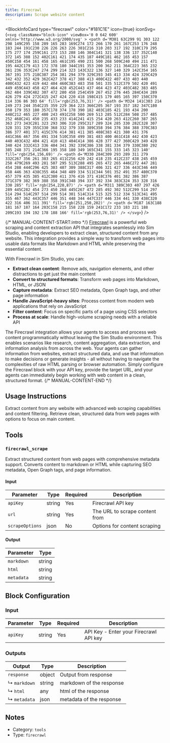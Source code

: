 ```yaml
---
title: Firecrawl
description: Scrape website content
---
```



<BlockInfoCard 
  type="firecrawl"
  color="#181C1E"
  icon={true}
  iconSvg={`<svg className="block-icon" viewBox='0 0 642 600' xmlns='http://www.w3.org/2000/svg' >
      <path
        d='M301 63C299 91 303 122 298 149C295 158 289 165 283 169C274 172 266 170 261 167C253 176 248 183 244 191C230 226 226 263 226 301C216 310 203 317 192 310C179 295 175 277 174 259C161 273 153 288 146 304C141 321 138 336 137 352C140 372 145 388 152 402C161 421 174 435 187 449C181 462 165 453 157 450C158 454 161 458 165 461C195 490 231 500 268 509C240 494 211 471 195 442C179 413 172 378 180 344C191 353 200 362 211 364C223 365 232 361 236 353C247 274 299 214 323 143C322 136 327 140 329 142C354 165 367 191 375 218C387 254 381 294 379 329C393 345 413 334 424 329C429 342 432 352 429 362C427 378 417 388 413 400C422 407 433 403 440 400C432 423 419 442 404 460C383 483 358 501 335 512C379 502 420 491 449 459C443 458 427 464 428 452C443 437 464 423 472 403C482 383 485 362 484 339C482 307 472 280 458 254C459 267 452 276 445 284C434 289 426 279 424 272C415 247 424 220 418 198C415 179 405 165 397 150C370 114 336 86 303 64'
        fill='rgb(253,76,31)'
      />
      <path
        d='M324 141C303 214 249 273 244 354C235 359 229 364 223 366C205 367 193 357 182 347C180 350 179 353 180 357C178 374 178 390 182 403C185 421 193 434 200 448C212 465 227 480 243 491C258 500 269 513 285 512C284 508 257 485 252 468C241 450 235 433 233 414C241 415 254 420 263 412C260 387 265 363 273 343C281 323 293 306 310 295C317 289 324 285 330 282C328 307 328 331 329 355C330 368 332 379 338 389C358 394 376 384 388 370C383 386 377 401 371 415C376 414 381 411 385 408C383 421 380 431 376 441C366 467 356 491 334 510C358 499 381 483 400 461C418 442 430 423 440 403C432 404 421 410 413 404C414 386 428 377 427 360C429 349 428 340 424 332C413 336 404 341 392 339C386 338 381 334 379 330C380 292 385 248 371 214C366 195 358 180 349 165C341 155 333 145 323 140'
        fill='rgb(254,156,69)'
      />
      <path
        d='M330 284C309 293 289 311 279 332C267 356 261 383 265 411C256 420 242 418 235 412C237 438 245 459 258 479C269 493 281 507 295 513C288 495 265 472 265 446C272 447 281 454 288 444C296 425 303 407 309 388C317 406 321 427 336 443C346 449 358 446 363 438C355 464 348 489 334 511C344 501 352 491 357 480C370 457 379 435 385 412C380 411 376 416 371 418C376 401 382 386 387 371C379 382 369 388 358 391C348 394 337 392 334 383C324 353 328 316 330 285'
        fill='rgb(254,220,87)'
      />
      <path
        d='M311 389C303 407 297 426 289 445C282 454 273 450 268 445C267 472 285 492 302 512C299 514 297 514 294 514C297 514 299 514 301 514C314 515 325 512 334 513C341 495 355 467 362 443C357 446 351 448 344 447C337 446 334 441 330 438C320 422 316 406 311 391'
        fill='rgb(251,250,202)'
      />
      <path
        d='M187 163C188 181 167 187 164 203C158 215 158 228 159 241C172 233 183 221 188 209C193 194 192 178 188 166'
        fill='rgb(253,76,31)'
      />
    </svg>`}
/>

{/* MANUAL-CONTENT-START:intro */}
[Firecrawl](https://firecrawl.dev/) is a powerful web scraping and content extraction API that integrates seamlessly into Sim Studio, enabling developers to extract clean, structured content from any website. This integration provides a simple way to transform web pages into usable data formats like Markdown and HTML while preserving the essential content.

With Firecrawl in Sim Studio, you can:

- **Extract clean content**: Remove ads, navigation elements, and other distractions to get just the main content
- **Convert to structured formats**: Transform web pages into Markdown, HTML, or JSON
- **Capture metadata**: Extract SEO metadata, Open Graph tags, and other page information
- **Handle JavaScript-heavy sites**: Process content from modern web applications that rely on JavaScript
- **Filter content**: Focus on specific parts of a page using CSS selectors
- **Process at scale**: Handle high-volume scraping needs with a reliable API

The Firecrawl integration allows your agents to access and process web content programmatically without leaving the Sim Studio environment. This enables scenarios like research, content aggregation, data extraction, and information analysis from across the web. Your agents can gather information from websites, extract structured data, and use that information to make decisions or generate insights - all without having to navigate the complexities of raw HTML parsing or browser automation. Simply configure the Firecrawl block with your API key, provide the target URL, and your agents can immediately begin working with web content in a clean, structured format.
{/* MANUAL-CONTENT-END */}


## Usage Instructions

Extract content from any website with advanced web scraping capabilities and content filtering. Retrieve clean, structured data from web pages with options to focus on main content.



## Tools

### `firecrawl_scrape`

Extract structured content from web pages with comprehensive metadata support. Converts content to markdown or HTML while capturing SEO metadata, Open Graph tags, and page information.

#### Input

| Parameter | Type | Required | Description |
| --------- | ---- | -------- | ----------- |
| `apiKey` | string | Yes | Firecrawl API key |
| `url` | string | Yes | The URL to scrape content from |
| `scrapeOptions` | json | No | Options for content scraping |

#### Output

| Parameter | Type |
| --------- | ---- |
| `markdown` | string |
| `html` | string |
| `metadata` | string |



## Block Configuration

### Input

| Parameter | Type | Required | Description | 
| --------- | ---- | -------- | ----------- | 
| `apiKey` | string | Yes | API Key - Enter your Firecrawl API key |



### Outputs

| Output | Type | Description |
| ------ | ---- | ----------- |
| `response` | object | Output from response |
| ↳ `markdown` | string | markdown of the response |
| ↳ `html` | any | html of the response |
| ↳ `metadata` | json | metadata of the response |


## Notes

- Category: `tools`
- Type: `firecrawl`
